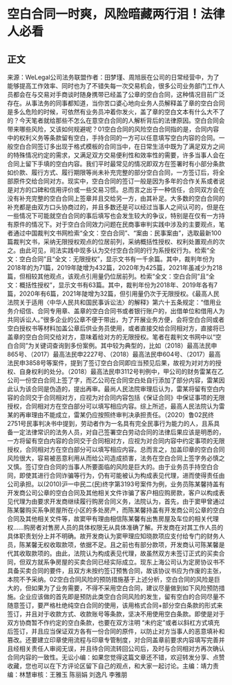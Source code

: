 # 空白合同一时爽，风险暗藏两行泪！法律人必看
## 正文
来源：WeLegal公司法务联盟作者：田梦瑾、周旭辰在公司的日常经营中，为了能够提高工作效率、同时也为了不错失每一次交易机会，很多公司业务部门工作人员都会在与交易对手商谈时随身携带已经盖了公章的空白合同，这种情况目前广泛存在。从事法务的同事都知道，当你苦口婆心地向业务人员解释盖了章的空白合同是多么危险的时候，可依然有业务员冲着你发火，盖了章的空白文本有什么大不了的？今天笔者就给那些不怎么在意空白合同的人解析背后的法律原因。空白合同会带来哪些风险，又该如何规避呢？01空白合同的风险空白合同指的是，合同内容中的权利义务等条款留有空白，手持合同的一方可以任意填写空白内容的合同。一般空白合同签订多出现于格式模板的合同当中，在日常生活中既为了满足双方之间的特殊情况约定的需求，又满足双方交易便利性和效率性的需要，许多当事人会在合同上留下手填的空白内容。我们平时最常见的情况即双方在签署时有小部分条款如价款、履行方式、履行期限等尚未补充完整的部分空白合同，一方签订后，将全部原件交给合同对方。现实中，空白合同的签订一般是因为多年的合作关系或者说是对方的口碑和信用评价或一些交易习惯。总而言之出于一种信任，合同双方会在没有补充完整的空白合同上签章并且交给另一方，由其补足。大多数的空白合同的补充都是由双方口头协商过的，并且多数还是可以经过当事人之间认可的，但是在一些情况下可能就空白合同的事后填写也会发生较大的争议，特别是在仅有一方持有原件的情况下。对于空白合同效力问题在民商事审判实践中涉及的主要观点，笔者通过中国裁判文书网检索“全文：空白合同”、“案由：民事案由”，选取最新100篇裁判文书，采纳无限授权观点的位居前列，采纳概括性授权、权利处置观点的次之。由此可见，司法实践中现多认为交付空白合同的行为系授权行为。检索“全文：空白合同”且“全文：无限授权”，显示文书有一千余篇。其中，裁判年份为2018年的为71篇，2019年陡增为432篇，2020年为425篇，2021年虽减少为218篇，但相较其他观点，该观点引用量仍位居前列。检索“全文：空白合同”且“全文：概括性授权”，显示文书有63篇。其中，裁判年份为2018年、2019年各有7篇，2020年有6篇，2021年陡增为32篇，但引用量仍次于无限授权。《最高人民法院关于适用〈中华人民共和国民事诉讼法〉的解释》第六十五条规定：“借用业务介绍信、合同专用章、盖章的空白合同书或者银行账户的，出借单位和借用人为共同诉讼人。”很多企业的公章不便于带出，为了开展业务方便，会将空白合同或者空白授权书等材料加盖公章后供业务员使用，或者直接交给合同相对方，直接将已盖章的空白合同交给对方，意味着给对方的无限授权。笔者在裁判文书网中以“空白合同”为关键词查询到多份案例。其中较为典型的，比如（2018）最高法民申865号、（2017）最高法民申2227号、（2018）最高法民申604号、（2017）最高法民申3858号等案件，提到了签订空白合同即应当预见后果，故视为对对方的授权、自身权利的处分。（2018）最高法民申3112号判例中，甲公司的财务雷某在乙公司一份空白合同上签了字，而乙公司在合同空白处自行添加了部分内容，雷某因此认为该合同是伪造的，提出再审。最尚人民法院审理后认为，雷某将留有空白内容的合同交于合同相对方，应视为对合同内容包括《保证合同》中保证事项的无限授权，合同相对方在空白部分可以填写相应内容。综上所述，最高人民法院认为雷某的再审理由不能成立，雷某仍应按照终审判决承担责任。（2020）鲁02民终2751号民事判决书中提到，劳动者作为一名具有完全民事行为能力的人，且系具备一定法律常识的法务人员，对自己签署空白劳动合同的法律后果应该是明悉的，一方将留有空白内容的合同交于合同相对方，应视为对合同内容中约定事项的无限授权，合同相对方在空白部分可以填写相应内容。总而言之，加盖印章的空白合同风险很大，容易被恶意利用从而给公司造成损害，法务在空白合同上签字务必慎之又慎。签订空白合同的当事人所要面临的风险是巨大的。由于业务员手持空白合同，即使其进行合同诈骗等行为，仍有可能被认为构成表见代理，进而使得责任由公司承担。以(2010)沪一中民二(民)终字第3193号案件为例，业务员陈某馨持盖有开发商公司公章的空白合同及其他相关文件诈骗了客户相应购房款，客户以构成表见代理为由要求开发商继续履行购房合同义务，法院认为，首先，由于窦甲曾通过陈某馨购买系争房屋所在小区的多处房产，而陈某馨持盖有开发商公司公章的空白合同及其他相关文件等，故窦甲有理由相信陈某馨有出售房屋及车位的相关代理权……购房者对售房人员的具体权限无从具体准确了解。开发商在对其工作人员的具体职责划分上并不明确。故开发商认为窦甲理应知晓款项应支付给专门的财务人员，陈某馨无权收取款项，依据不足。且之前也有部分款项，开发商认可陈某馨是代其收取款项的。由此，法院认为构成表见代理，故虽然双方未签订正式的买卖合同，但双方就系争房屋的买卖合同已经实际成立。现东上海公司认为定房协议书不具备买卖合同的要件，且双方未按约签订预售合同，故该协议书应为作废的主张，本院不予采纳。02空白合同风险的预防措施基于上述分析，空白合同的风险是巨大的，但如果为了业务需要，不得不采用空白合同，建议尽量做到如下风险预防措施。企业应该做的首先即是预防此类空白合同风险的发生，留有空白的合同尽量不随意签订，要严格杜绝纯空白合同的使用，该用格式合同+部分空白条款的形式来签订，并且对于收款方式、收款账号等条款，坚决不用使用空白条款。即使是对于双方协商暂不作约定的空白条款，也要在双方注明 “未约定”或者以斜杠方式填充后签订，并且应当保证双方各有一份合同的原件，以防止对方当事人的恶意填补和篡改。还要建立印章使用流程与印章专管制度，对合同盖章前要求内容填写完善并且经相关责任人审阅无误，并且待合同流转回公司后，及时与合同相对方再次确认合同内容的一致性。无讼小编：如果您觉得这篇文章还不错，欢迎转发分享、点赞收藏，您也可以在下方评论区留下自己的观点，和大家一起讨论。主编：靖力责编：林慧审核：王雅玉 陈丽娟 刘逸凡 李雅朋